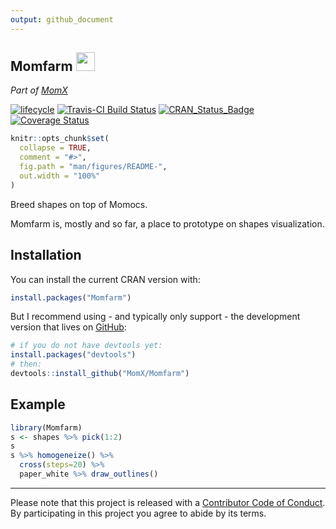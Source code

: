 ```yaml
---
output: github_document
---
```


<!-- README.md is generated from README.Rmd. Please edit that file -->
## Momfarm <img src="https://noto-website-2.storage.googleapis.com/emoji/emoji_u1f407.png" width="30px">
_Part of [MomX](https://momx.github.io/MomX/)_

<!-- Badges -->
[![lifecycle](https://img.shields.io/badge/lifecycle-experimental-orange.svg)](https://www.tidyverse.org/lifecycle/#experimental)
[![Travis-CI Build Status](https://travis-ci.org/MomX/Momfarm.svg?branch=master)](https://travis-ci.org/MomX/Momfarm)
[![CRAN\_Status\_Badge](http://www.r-pkg.org/badges/version/Momfarm)](http://cran.r-project.org/package=Momfarm)
[![Coverage Status](https://img.shields.io/codecov/c/github/MomX/Momfarm/master.svg)](https://codecov.io/github/MomX/Momfarm?branch=master)

```r
knitr::opts_chunk$set(
  collapse = TRUE,
  comment = "#>",
  fig.path = "man/figures/README-",
  out.width = "100%"
)
```
Breed shapes on top of Momocs. 

Momfarm is, mostly and so far, a place to prototype on shapes visualization.

## Installation

You can install the current CRAN version with:
```r
install.packages("Momfarm")
```

But I recommend using - and typically only support - the development version that lives on [GitHub](https://github.com/MomX/Momfarm):

```r
# if you do not have devtools yet:
install.packages("devtools") 
# then:
devtools::install_github("MomX/Momfarm")
```
## Example

```r
library(Momfarm)
s <- shapes %>% pick(1:2)
s
s %>% homogeneize() %>% 
  cross(steps=20) %>% 
  paper_white %>% draw_outlines()
```

----
Please note that this project is released with a [Contributor Code of Conduct](CONDUCT.md). By participating in this project you agree to abide by its terms.
